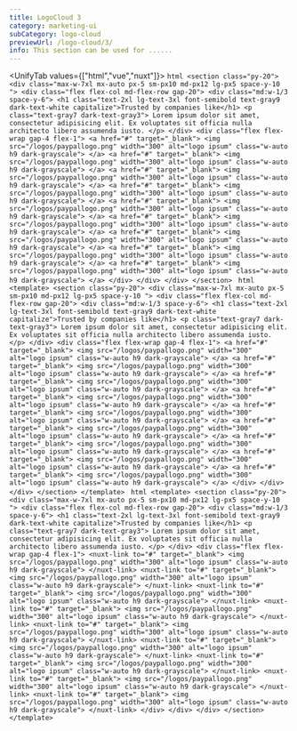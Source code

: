 ```yaml
---
title: LogoCloud 3
category: marketing-ui
subCategory: logo-cloud
previewUrl: /logo-cloud/3/
info: This section can be used for ......
---
```


<UnifyTab values={["html","vue","nuxt"]}>
    <TabPanel value="html">
    ```html
    <section class="py-20">
        <div class="max-w-7xl mx-auto px-5 sm-px10 md-px12 lg-px5 space-y-10 ">
            <div class="flex flex-col md-flex-row gap-20">
                <div class="md:w-1/3 space-y-6">
                    <h1 class="text-2xl lg-text-3xl font-semibold text-gray9 dark-text-white capitalize">Trusted by companies like</h1>
                    <p class="text-gray7 dark-text-gray3">
                        Lorem ipsum dolor sit amet, consectetur adipisicing elit. Ex voluptates sit officia nulla architecto libero assumenda iusto.
                    </p>
                </div>
                <div class="flex flex-wrap gap-4 flex-1">
                    <a href="#" target="_blank">
                        <img src="/logos/paypallogo.png" width="300" alt="logo ipsum" class="w-auto h9 dark-grayscale">
                    </a>
                    <a href="#" target="_blank">
                        <img src="/logos/paypallogo.png" width="300" alt="logo ipsum" class="w-auto h9 dark-grayscale">
                    </a>
                    <a href="#" target="_blank">
                        <img src="/logos/paypallogo.png" width="300" alt="logo ipsum" class="w-auto h9 dark-grayscale">
                    </a>
                    <a href="#" target="_blank">
                        <img src="/logos/paypallogo.png" width="300" alt="logo ipsum" class="w-auto h9 dark-grayscale">
                    </a>
                    <a href="#" target="_blank">
                        <img src="/logos/paypallogo.png" width="300" alt="logo ipsum" class="w-auto h9 dark-grayscale">
                    </a>
                    <a href="#" target="_blank">
                        <img src="/logos/paypallogo.png" width="300" alt="logo ipsum" class="w-auto h9 dark-grayscale">
                    </a>
                    <a href="#" target="_blank">
                        <img src="/logos/paypallogo.png" width="300" alt="logo ipsum" class="w-auto h9 dark-grayscale">
                    </a>
                    <a href="#" target="_blank">
                        <img src="/logos/paypallogo.png" width="300" alt="logo ipsum" class="w-auto h9 dark-grayscale">
                    </a>
                    <a href="#" target="_blank">
                        <img src="/logos/paypallogo.png" width="300" alt="logo ipsum" class="w-auto h9 dark-grayscale">
                    </a>
                </div>
            </div>
        </div>
    </section>
    ```
    </TabPanel>
    <TabPanel value="vue">
    ```html
    <template>
        <section class="py-20">
            <div class="max-w-7xl mx-auto px-5 sm-px10 md-px12 lg-px5 space-y-10 ">
                <div class="flex flex-col md-flex-row gap-20">
                    <div class="md:w-1/3 space-y-6">
                        <h1 class="text-2xl lg-text-3xl font-semibold text-gray9 dark-text-white capitalize">Trusted by companies like</h1>
                        <p class="text-gray7 dark-text-gray3">
                            Lorem ipsum dolor sit amet, consectetur adipisicing elit. Ex voluptates sit officia nulla architecto libero assumenda iusto.
                        </p>
                    </div>
                    <div class="flex flex-wrap gap-4 flex-1">
                        <a href="#" target="_blank">
                            <img src="/logos/paypallogo.png" width="300" alt="logo ipsum" class="w-auto h9 dark-grayscale">
                        </a>
                        <a href="#" target="_blank">
                            <img src="/logos/paypallogo.png" width="300" alt="logo ipsum" class="w-auto h9 dark-grayscale">
                        </a>
                        <a href="#" target="_blank">
                            <img src="/logos/paypallogo.png" width="300" alt="logo ipsum" class="w-auto h9 dark-grayscale">
                        </a>
                        <a href="#" target="_blank">
                            <img src="/logos/paypallogo.png" width="300" alt="logo ipsum" class="w-auto h9 dark-grayscale">
                        </a>
                        <a href="#" target="_blank">
                            <img src="/logos/paypallogo.png" width="300" alt="logo ipsum" class="w-auto h9 dark-grayscale">
                        </a>
                        <a href="#" target="_blank">
                            <img src="/logos/paypallogo.png" width="300" alt="logo ipsum" class="w-auto h9 dark-grayscale">
                        </a>
                        <a href="#" target="_blank">
                            <img src="/logos/paypallogo.png" width="300" alt="logo ipsum" class="w-auto h9 dark-grayscale">
                        </a>
                        <a href="#" target="_blank">
                            <img src="/logos/paypallogo.png" width="300" alt="logo ipsum" class="w-auto h9 dark-grayscale">
                        </a>
                        <a href="#" target="_blank">
                            <img src="/logos/paypallogo.png" width="300" alt="logo ipsum" class="w-auto h9 dark-grayscale">
                        </a>
                    </div>
                </div>
            </div>
        </section>
    </template>
    ```
    </TabPanel>
    <TabPanel value="nuxt">
    ```html
    <template>
        <section class="py-20">
            <div class="max-w-7xl mx-auto px-5 sm-px10 md-px12 lg-px5 space-y-10 ">
                <div class="flex flex-col md-flex-row gap-20">
                    <div class="md:w-1/3 space-y-6">
                        <h1 class="text-2xl lg-text-3xl font-semibold text-gray9 dark-text-white capitalize">Trusted by companies like</h1>
                        <p class="text-gray7 dark-text-gray3">
                            Lorem ipsum dolor sit amet, consectetur adipisicing elit. Ex voluptates sit officia nulla architecto libero assumenda iusto.
                        </p>
                    </div>
                    <div class="flex flex-wrap gap-4 flex-1">
                        <nuxt-link to="#" target="_blank">
                            <img src="/logos/paypallogo.png" width="300" alt="logo ipsum" class="w-auto h9 dark-grayscale">
                        </nuxt-link>
                        <nuxt-link to="#" target="_blank">
                            <img src="/logos/paypallogo.png" width="300" alt="logo ipsum" class="w-auto h9 dark-grayscale">
                        </nuxt-link>
                        <nuxt-link to="#" target="_blank">
                            <img src="/logos/paypallogo.png" width="300" alt="logo ipsum" class="w-auto h9 dark-grayscale">
                        </nuxt-link>
                        <nuxt-link to="#" target="_blank">
                            <img src="/logos/paypallogo.png" width="300" alt="logo ipsum" class="w-auto h9 dark-grayscale">
                        </nuxt-link>
                        <nuxt-link to="#" target="_blank">
                            <img src="/logos/paypallogo.png" width="300" alt="logo ipsum" class="w-auto h9 dark-grayscale">
                        </nuxt-link>
                        <nuxt-link to="#" target="_blank">
                            <img src="/logos/paypallogo.png" width="300" alt="logo ipsum" class="w-auto h9 dark-grayscale">
                        </nuxt-link>
                        <nuxt-link to="#" target="_blank">
                            <img src="/logos/paypallogo.png" width="300" alt="logo ipsum" class="w-auto h9 dark-grayscale">
                        </nuxt-link>
                        <nuxt-link to="#" target="_blank">
                            <img src="/logos/paypallogo.png" width="300" alt="logo ipsum" class="w-auto h9 dark-grayscale">
                        </nuxt-link>
                        <nuxt-link to="#" target="_blank">
                            <img src="/logos/paypallogo.png" width="300" alt="logo ipsum" class="w-auto h9 dark-grayscale">
                        </nuxt-link>
                    </div>
                </div>
            </div>
        </section>
    </template>
    ```
    </TabPanel>
</UnifyTab>